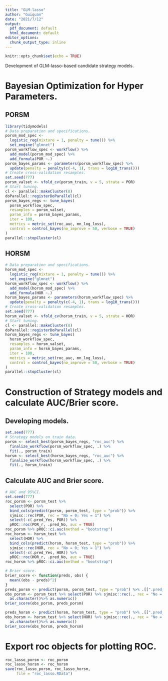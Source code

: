 ---
title: "GLM-lasso"
author: "Guiquan"
date: "2021/7/12"
output:
  pdf_document: default
  html_document: default
editor_options:
  chunk_output_type: inline
---

```{r setup, include=FALSE}
knitr::opts_chunk$set(echo = TRUE)
```

Development of GLM-lasso-based candidate strategy models.

# Bayesian Optimization for Hyper Parameters.
## **PORSM**
```{r}
library(tidymodels)
# Data preparation and specifications.
porsm_mod_spec <- 
  logistic_reg(mixture = 1, penalty = tune()) %>% 
  set_engine("glmnet") 
porsm_workflow_spec <- workflow() %>% 
  add_model(porsm_mod_spec) %>% 
  add_formula(POR ~.)
porsm_bayes_params <- parameters(porsm_workflow_spec) %>% 
  update(penalty = penalty(c(-4, 1), trans = log10_trans()))
# Create cross-validation resamples.
set.seed(777)
porsm_valset <- vfold_cv(porsm_train, v = 5, strata = POR)
# Start tuning.
cl <- parallel::makeCluster(8)
doParallel::registerDoParallel(cl)
porsm_bayes_regs <- tune_bayes(
  porsm_workflow_spec,
  resamples = porsm_valset,
  param_info = porsm_bayes_params,
  iter = 100,
  metrics = metric_set(roc_auc, mn_log_loss),
  control = control_bayes(no_improve = 50, verbose = TRUE)
)
parallel::stopCluster(cl)
```

## **HORSM**
```{r}
# Data preparation and specifications.
horsm_mod_spec <- 
  logistic_reg(mixture = 1, penalty = tune()) %>% 
  set_engine("glmnet") 
horsm_workflow_spec <- workflow() %>% 
  add_model(horsm_mod_spec) %>% 
  add_formula(HOR ~.)
horsm_bayes_params <- parameters(horsm_workflow_spec) %>% 
  update(penalty = penalty(c(-4, 1), trans = log10_trans()))
# Create cross-validation resamples.
set.seed(777)
horsm_valset <- vfold_cv(horsm_train, v = 5, strata = HOR)
# Start tuning.
cl <- parallel::makeCluster(8)
doParallel::registerDoParallel(cl)
horsm_bayes_regs <- tune_bayes(
  horsm_workflow_spec,
  resamples = horsm_valset,
  param_info = horsm_bayes_params,
  iter = 100,
  metrics = metric_set(roc_auc, mn_log_loss),
  control = control_bayes(no_improve = 50, verbose = TRUE)
)
parallel::stopCluster(cl)
```

# Construction of Strategy models and calculate AUC/Brier score.
## Developing models.
```{r}
set.seed(777)
# Strategy models on train data.
porsm <- select_best(porsm_bayes_regs, "roc_auc") %>% 
  finalize_workflow(porsm_workflow_spec, .) %>% 
  fit(., porsm_train)
horsm <- select_best(horsm_bayes_regs, "roc_auc") %>% 
  finalize_workflow(horsm_workflow_spec, .) %>% 
  fit(., horsm_train)
```
## Calculate AUC and Brier score.
```{r}
# AUC and 95%CI.
set.seed(777)
roc_porsm <- porsm_test %>% 
  select(POR) %>% 
  bind_cols(predict(porsm, porsm_test, type = "prob")) %>% 
  sjmisc::rec(POR, rec = "No = 0; Yes = 1") %>% 
  select(-c(.pred_Yes, POR)) %>% 
  pROC::roc(POR_r, .pred_No, auc = TRUE)
roc_porsm %>% pROC::ci.auc(method = "bootstrap")
roc_horsm <- horsm_test %>% 
  select(HOR) %>% 
  bind_cols(predict(horsm, horsm_test, type = "prob")) %>% 
  sjmisc::rec(HOR, rec = "No = 0; Yes = 1") %>% 
  select(-c(.pred_Yes, HOR)) %>% 
  pROC::roc(HOR_r, .pred_No, auc = TRUE)
roc_horsm %>% pROC::ci.auc(method = "bootstrap")

# Brier score.
brier_score <- function(preds, obs) {
  mean((obs - preds)^2)
}
preds_porsm <- predict(porsm, porsm_test, type = "prob") %>% .[[".pred_Yes"]] 
obs_porsm <- porsm_test %>% select(POR) %>% sjmisc::rec(., rec = "No = 0; Yes = 1") %>% .[["POR_r"]] %>%
  as.character()%>% as.numeric()
brier_score(obs_porsm, preds_porsm)

preds_horsm <- predict(horsm, horsm_test, type = "prob") %>% .[[".pred_Yes"]] 
obs_horsm <- horsm_test %>% select(HOR) %>% sjmisc::rec(., rec = "No = 0; Yes = 1") %>% .[["HOR_r"]] %>%
  as.character()%>% as.numeric()
brier_score(obs_horsm, preds_horsm)
```

# Export roc objects for plotting ROC.
```{r}
roc_lasso_porsm <- roc_porsm
roc_lasso_horsm <- roc_horsm
save(roc_lasso_porsm, roc_lasso_horsm, 
     file = "roc_lasso.RData")
```









